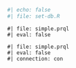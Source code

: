 ```r
#| echo: false
#| file: set-db.R
```

```prql
#| file: simple.prql
#| eval: false
```

```prql
#| file: simple.prql
#| eval: false
#| connection: con
```
